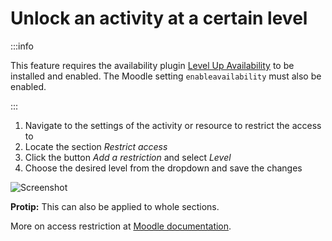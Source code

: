 # Unlock an activity at a certain level

:::info

This feature requires the availability plugin [Level Up Availability](https://moodle.org/plugins/availability_xp) to be installed and enabled. The Moodle setting `enableavailability` must also be enabled.

:::

1. Navigate to the settings of the activity or resource to restrict the access to
2. Locate the section _Restrict access_
3. Click the button _Add a restriction_ and select _Level_
4. Choose the desired level from the dropdown and save the changes

![Screenshot](level-up-access-restriction.png)

**Protip:** This can also be applied to whole sections.

More on access restriction at [Moodle documentation](https://docs.moodle.org/en/Restrict_access_settings).
